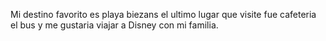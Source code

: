 Mi destino favorito es playa biezans el ultimo lugar que visite fue cafeteria el bus y me gustaria viajar a Disney con mi familia.
